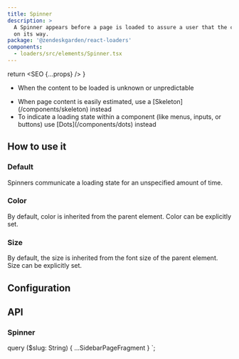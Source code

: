 ```yaml
---
title: Spinner
description: >
  A Spinner appears before a page is loaded to assure a user that the content is
  on its way.
package: '@zendeskgarden/react-loaders'
components:
  - loaders/src/elements/Spinner.tsx
---
```



  return <SEO {...props} />
}

<Usage>
  <Use>
    <ul>
      <li>When the content to be loaded is unknown or unpredictable</li>
    </ul>
  </Use>
  <Misuse>
    <ul>
      <li>
        <Markdown>
          When page content is easily estimated, use a [Skeleton](/components/skeleton) instead
        </Markdown>
      </li>
      <li>
        <Markdown>
          To indicate a loading state within a component (like menus, inputs, or buttons) use
          [Dots](/components/dots) instead
        </Markdown>
      </li>
    </ul>
  </Misuse>
</Usage>

## How to use it

### Default

Spinners communicate a loading state for an unspecified amount of time.


<CodeExample code={DefaultCode}>
  <Default />
</CodeExample>

### Color

By default, color is inherited from the parent element. Color can be explicitly set.


<CodeExample code={ColorCode}>
  <Color />
</CodeExample>

### Size

By default, the size is inherited from the font size of the parent element. Size can be explicitly set.


<CodeExample code={SizeCode}>
  <Size />
</CodeExample>

## Configuration

<Configuration reactPackage={props.data.mdx.package} components={props.data.mdx.components} />

## API

### Spinner

<Component components={props.data.mdx.components} componentName="spinner" />

<PropSheet components={props.data.mdx.components} componentName="spinner" />


  query ($slug: String) {
    ...SidebarPageFragment
  }
`;
